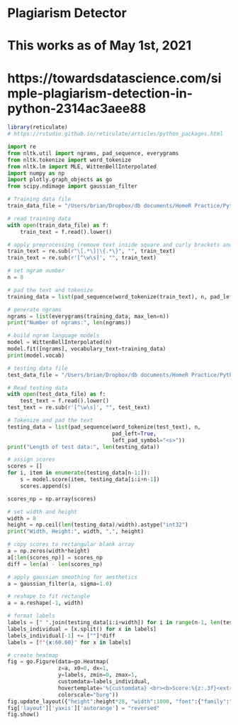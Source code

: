 # Plagiarism Detector

# This works as of May 1st, 2021

# https://towardsdatascience.com/simple-plagiarism-detection-in-python-2314ac3aee88


```r
library(reticulate)
# https://rstudio.github.io/reticulate/articles/python_packages.html
```

```python
import re
from nltk.util import ngrams, pad_sequence, everygrams
from nltk.tokenize import word_tokenize
from nltk.lm import MLE, WittenBellInterpolated
import numpy as np
import plotly.graph_objects as go
from scipy.ndimage import gaussian_filter
```

```python
# Training data file
train_data_file = "/Users/brian/Dropbox/db documents/HomeR Practice/PythonScripts/PlagPy/FileConc.txt"

# read training data
with open(train_data_file) as f:
    train_text = f.read().lower()
```

```python
# apply preprocessing (remove text inside square and curly brackets and rem punc)
train_text = re.sub(r"\[.*\]|\{.*\}", "", train_text)
train_text = re.sub(r'[^\w\s]', "", train_text)
```

```python
# set ngram number
n = 8

# pad the text and tokenize
training_data = list(pad_sequence(word_tokenize(train_text), n, pad_left=True, left_pad_symbol="<s>"))
```

```python
# generate ngrams
ngrams = list(everygrams(training_data, max_len=n))
print("Number of ngrams:", len(ngrams))

# build ngram language models
model = WittenBellInterpolated(n)
model.fit([ngrams], vocabulary_text=training_data)
print(model.vocab)
```
```python
# testing data file
test_data_file = "/Users/brian/Dropbox/db documents/HomeR Practice/PythonScripts/PlagPy/FileInt.txt"

# Read testing data
with open(test_data_file) as f:
    test_text = f.read().lower()
test_text = re.sub(r'[^\w\s]', "", test_text)
```

```python
# Tokenize and pad the text
testing_data = list(pad_sequence(word_tokenize(test_text), n, 
                                 pad_left=True,
                                 left_pad_symbol="<s>"))
print("Length of test data:", len(testing_data))
```

```python
# assign scores
scores = []
for i, item in enumerate(testing_data[n-1:]):
    s = model.score(item, testing_data[i:i+n-1])
    scores.append(s)

scores_np = np.array(scores)
```

```python
# set width and height
width = 8
height = np.ceil(len(testing_data)/width).astype("int32")
print("Width, Height:", width, ",", height)

# copy scores to rectangular blank array
a = np.zeros(width*height)
a[:len(scores_np)] = scores_np
diff = len(a) - len(scores_np)

# apply gaussian smoothing for aesthetics
a = gaussian_filter(a, sigma=1.0)

# reshape to fit rectangle
a = a.reshape(-1, width)

# format labels
labels = [" ".join(testing_data[i:i+width]) for i in range(n-1, len(testing_data), width)]
labels_individual = [x.split() for x in labels]
labels_individual[-1] += [""]*diff
labels = [f"{x:60.60}" for x in labels]

# create heatmap
fig = go.Figure(data=go.Heatmap(
                z=a, x0=0, dx=1,
                y=labels, zmin=0, zmax=1,
                customdata=labels_individual,
                hovertemplate='%{customdata} <br><b>Score:%{z:.3f}<extra></extra>',
                colorscale="burg"))
fig.update_layout({"height":height*28, "width":1000, "font":{"family":"Courier New"}})
fig['layout']['yaxis']['autorange'] = "reversed"
fig.show()
```

